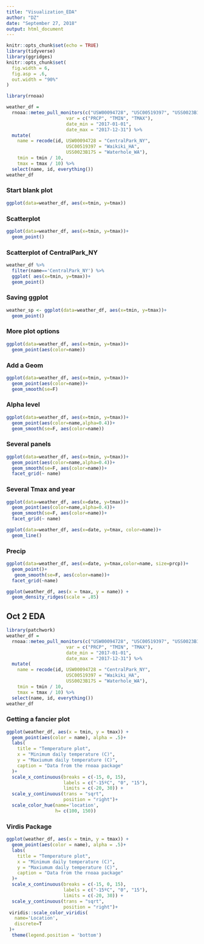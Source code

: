 ```yaml
---
title: "Visualization_EDA"
author: "DZ"
date: "September 27, 2018"
output: html_document
---
```


```r
knitr::opts_chunk$set(echo = TRUE)
library(tidyverse)
library(ggridges)
knitr::opts_chunk$set(
  fig.width = 6,
  fig.asp = .6,
  out.width = "90%"
)
```


```r
library(rnoaa)

weather_df = 
  rnoaa::meteo_pull_monitors(c("USW00094728", "USC00519397", "USS0023B17S"),
                      var = c("PRCP", "TMIN", "TMAX"), 
                      date_min = "2017-01-01",
                      date_max = "2017-12-31") %>%
  mutate(
    name = recode(id, USW00094728 = "CentralPark_NY", 
                      USC00519397 = "Waikiki_HA",
                      USS0023B17S = "Waterhole_WA"),
    tmin = tmin / 10,
    tmax = tmax / 10) %>%
  select(name, id, everything())
weather_df

```

### Start blank plot
```r
ggplot(data=weather_df, aes(x=tmin, y=tmax))
```

### Scatterplot
```r
ggplot(data=weather_df, aes(x=tmin, y=tmax))+
  geom_point()
```

### Scatterplot of CentralPark_NY
```r
weather_df %>% 
  filter(name=='CentralPark_NY') %>% 
  ggplot( aes(x=tmin, y=tmax))+
  geom_point()
```

### Saving ggplot
```r
weather_sp <- ggplot(data=weather_df, aes(x=tmin, y=tmax))+
  geom_point()

```

### More plot options
```r
ggplot(data=weather_df, aes(x=tmin, y=tmax))+
  geom_point(aes(color=name))
```


### Add a Geom
```r
ggplot(data=weather_df, aes(x=tmin, y=tmax))+
  geom_point(aes(color=name))+
  geom_smooth(se=F)
```

### Alpha level
```r
ggplot(data=weather_df, aes(x=tmin, y=tmax))+
  geom_point(aes(color=name,alpha=0.4))+
  geom_smooth(se=F, aes(color=name))
```


### Several panels
```r
ggplot(data=weather_df, aes(x=tmin, y=tmax))+
  geom_point(aes(color=name,alpha=0.4))+
  geom_smooth(se=F, aes(color=name))+
  facet_grid(~ name)
```


### Several Tmax and year
```r
ggplot(data=weather_df, aes(x=date, y=tmax))+
  geom_point(aes(color=name,alpha=0.4))+
  geom_smooth(se=F, aes(color=name))+
  facet_grid(~ name)

ggplot(data=weather_df, aes(x=date, y=tmax, color=name))+
  geom_line()

```


### Precip
```r
ggplot(data=weather_df, aes(x=date, y=tmax,color=name, size=prcp))+
  geom_point()+
   geom_smooth(se=F, aes(color=name))+
  facet_grid(~name)
```

```r
ggplot(weather_df, aes(x = tmax, y = name)) + 
  geom_density_ridges(scale = .85)
```


## Oct 2 EDA

```r
library(patchwork)
weather_df = 
  rnoaa::meteo_pull_monitors(c("USW00094728", "USC00519397", "USS0023B17S"),
                      var = c("PRCP", "TMIN", "TMAX"), 
                      date_min = "2017-01-01",
                      date_max = "2017-12-31") %>%
  mutate(
    name = recode(id, USW00094728 = "CentralPark_NY", 
                      USC00519397 = "Waikiki_HA",
                      USS0023B17S = "Waterhole_WA"),
    tmin = tmin / 10,
    tmax = tmax / 10) %>%
  select(name, id, everything())
weather_df
```

### Getting a fancier plot
```r
ggplot(weather_df, aes(x = tmin, y = tmax)) + 
  geom_point(aes(color = name), alpha = .5)+ 
  labs(
    title = "Temperature plot",
    x = "Minimum daily temperature (C)",
    y = "Maxiumum daily temperature (C)",
    caption = "Data from the rnoaa package"
  )+
  scale_x_continuous(breaks = c(-15, 0, 15), 
                     labels = c("-15ºC", "0", "15"),
                     limits = c(-20, 30)) + 
  scale_y_continuous(trans = "sqrt", 
                     position = "right")+
  scale_color_hue(name='location',
                  h= c(100, 150))
```

### Virdis Package
```r
ggplot(weather_df, aes(x = tmin, y = tmax)) + 
  geom_point(aes(color = name), alpha = .5)+ 
  labs(
    title = "Temperature plot",
    x = "Minimum daily temperature (C)",
    y = "Maxiumum daily temperature (C)",
    caption = "Data from the rnoaa package"
  )+
  scale_x_continuous(breaks = c(-15, 0, 15), 
                     labels = c("-15ºC", "0", "15"),
                     limits = c(-20, 30)) + 
  scale_y_continuous(trans = "sqrt", 
                     position = "right")+
 viridis::scale_color_viridis(
   name='Location', 
   discrete=T
 )+
  theme(legend.position = 'bottom')
```

